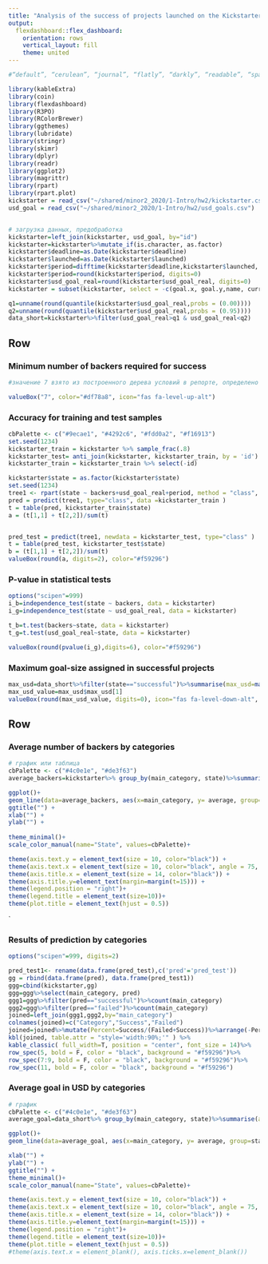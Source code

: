 ```yaml
---
title: "Analysis of the success of projects launched on the Kickstarter platform"
output: 
  flexdashboard::flex_dashboard:
    orientation: rows
    vertical_layout: fill
    theme: united
---
```



```r
#“default”, “cerulean”, “journal”, “flatly”, “darkly”, “readable”, “spacelab”, “united”, “cosmo”, “lumen”, “paper”, “sandstone”, “simplex”, “yeti”

library(kableExtra)
library(coin)
library(flexdashboard)
library(R3PO)
library(RColorBrewer)
library(ggthemes)
library(lubridate)
library(stringr)
library(skimr)
library(dplyr) 
library(readr)
library(ggplot2)
library(magrittr)
library(rpart)
library(rpart.plot)
kickstarter = read_csv("~/shared/minor2_2020/1-Intro/hw2/kickstarter.csv")
usd_goal = read_csv("~/shared/minor2_2020/1-Intro/hw2/usd_goals.csv")


# загрузка данных, предобработка
kickstarter=left_join(kickstarter, usd_goal, by="id")
kickstarter=kickstarter%>%mutate_if(is.character, as.factor)
kickstarter$deadline=as.Date(kickstarter$deadline)
kickstarter$launched=as.Date(kickstarter$launched)
kickstarter$period=difftime(kickstarter$deadline,kickstarter$launched, units = c("days"))
kickstarter$period=round(kickstarter$period, digits=0)
kickstarter$usd_goal_real=round(kickstarter$usd_goal_real, digits=0)
kickstarter = subset(kickstarter, select = -c(goal.x, goal.y,name, currency))

q1=unname(round(quantile(kickstarter$usd_goal_real,probs = (0.00))))
q2=unname(round(quantile(kickstarter$usd_goal_real,probs = (0.95))))
data_short=kickstarter%>%filter(usd_goal_real>q1 & usd_goal_real<q2) 
```


Row {data-weight=100}
-----------------------------------------------------------------------

### Minimum number of backers required for success

```r
#значение 7 взято из построенного дерева условий в репорте, определено логически, невозможно рассчитать в чанке с помощью кода

valueBox("7", color="#df78a8", icon="fas fa-level-up-alt")

```

### Accuracy for training and test samples

```r
cbPalette <- c("#9ecae1", "#4292c6", "#fdd0a2", "#f16913")
set.seed(1234)
kickstarter_train = kickstarter %>% sample_frac(.8)
kickstarter_test= anti_join(kickstarter, kickstarter_train, by = 'id') %>% select(-id)
kickstarter_train = kickstarter_train %>% select(-id)

kickstarter$state = as.factor(kickstarter$state)
set.seed(1234)
tree1 <- rpart(state ~ backers+usd_goal_real+period, method = "class", data = kickstarter_train, control=rpart.control(cp=0.01))
pred = predict(tree1, type="class", data =kickstarter_train )
t = table(pred, kickstarter_train$state)
a = (t[1,1] + t[2,2])/sum(t)


pred_test = predict(tree1, newdata = kickstarter_test, type="class" )
t = table(pred_test, kickstarter_test$state)
b = (t[1,1] + t[2,2])/sum(t)
valueBox(round(a, digits=2), color="#f59296")

```

### P-value in statistical tests

```r
options("scipen"=999)
i_b=independence_test(state ~ backers, data = kickstarter)
i_g=independence_test(state ~ usd_goal_real, data = kickstarter)

t_b=t.test(backers~state, data = kickstarter)
t_g=t.test(usd_goal_real~state, data = kickstarter)

valueBox(round(pvalue(i_g),digits=6), color="#f59296")

```

### Maximum goal-size assigned in successful projects


```r
max_usd=data_short%>%filter(state=="successful")%>%summarise(max_usd=max(usd_goal_real))
max_usd_value=max_usd$max_usd[1]
valueBox(round(max_usd_value, digits=0), icon="fas fa-level-down-alt", color="#df78a8")

```



Row {data-height=900}
-----------------------------------------------------------------------


### Average number of backers by categories


```r
# график или таблица
cbPalette <- c("#4c0e1e", "#de3f63")
average_backers=kickstarter%>% group_by(main_category, state)%>%summarise(average=mean(backers))

ggplot()+
geom_line(data=average_backers, aes(x=main_category, y= average, group=state, color=factor(state)), size = 1)+
ggtitle("") +
xlab("") +
ylab("") +
 
theme_minimal()+
scale_color_manual(name="State", values=cbPalette)+

theme(axis.text.y = element_text(size = 10, color="black")) +
theme(axis.text.x = element_text(size = 10, color="black", angle = 75, hjust = 1))+
theme(axis.title.x = element_text(size = 14, color="black")) +
theme(axis.title.y=element_text(margin=margin(t=15))) +
theme(legend.position = "right")+
theme(legend.title = element_text(size=10))+
theme(plot.title = element_text(hjust = 0.5))


```
`



### Results of prediction by categories


```r
options("scipen"=999, digits=2)

pred_test1<- rename(data.frame(pred_test),c('pred'='pred_test'))
gg = rbind(data.frame(pred), data.frame(pred_test1))
ggg=cbind(kickstarter,gg)
ggg=ggg%>%select(main_category, pred)
ggg1=ggg%>%filter(pred=="successful")%>%count(main_category)
ggg2=ggg%>%filter(pred=="failed")%>%count(main_category)
joined=left_join(ggg1,ggg2,by="main_category")
colnames(joined)=c("Category","Success","Failed")
joined=joined%>%mutate(Percent=Success/(Failed+Success))%>%arrange(-Percent)
kbl(joined, table.attr = "style='width:90%;'" ) %>%
kable_classic( full_width=T, position = "center", font_size = 14)%>%
row_spec(5, bold = F, color = "black", background = "#f59296")%>%
row_spec(7:9, bold = F, color = "black", background = "#f59296")%>%
row_spec(11, bold = F, color = "black", background = "#f59296")

```


### Average goal in USD by categories

```r
# график
cbPalette <- c("#4c0e1e", "#de3f63")
average_goal=data_short%>% group_by(main_category, state)%>%summarise(average=mean(usd_goal_real))

ggplot()+
geom_line(data=average_goal, aes(x=main_category, y= average, group=state, color=factor(state)), size = 1)+

xlab("") +
ylab("") +
ggtitle("") +
theme_minimal()+
scale_color_manual(name="State", values=cbPalette)+

theme(axis.text.y = element_text(size = 10, color="black")) +
theme(axis.text.x = element_text(size = 10, color="black", angle = 75, hjust = 1))+
theme(axis.title.x = element_text(size = 14, color="black")) +
theme(axis.title.y=element_text(margin=margin(t=15))) +
theme(legend.position = "right")+
theme(legend.title = element_text(size=10))+
theme(plot.title = element_text(hjust = 0.5))
#theme(axis.text.x = element_blank(), axis.ticks.x=element_blank())

```
